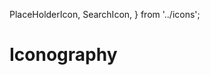 <!-- Iconography.stories.mdx -->


  PlaceHolderIcon, 
  SearchIcon, 
  } from '../icons';

<Meta title="Icons/Iconography" />

# Iconography

<IconGallery>
  <IconItem name="mobile">
    <PlaceHolderIcon size = "small"/>
  </IconItem>
  <IconItem name="user">
    <SearchIcon size = "small"/>
  </IconItem>
</IconGallery>